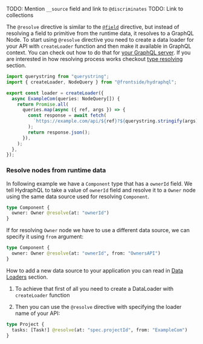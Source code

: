 TODO: Mention `__source` field and link to `@discriminates`
TODO: Link to collections

The `@resolve` directive is similar to the [`@field`](./field) directive, but instead of
resolving a field to primitive from the runtime data, it resolves to a GraphQL Node.
To start using `@resolve` directive you need to create a data loader for your API with
`createLoader` function and then make it available in GraphQL context. You can check
out how to do that for [your GraphQL server](./server). If you are interested in how
resolving process works checkout [type resolving](./resolving) section.

```ts
import querystring from "querystring";
import { createLoader, NodeQuery } from "@frontside/hydraphql";

export const loader = createLoader({
  async ExampleCom(queries: NodeQuery[]) {
    return Promise.all(
      queries.map(async ({ ref, args }) => {
        const response = await fetch(
          `https://example.com/api/${ref}?${querystring.stringify(args)}`,
        );
        return response.json();
      }),
    );
  },
});
```

### Resolve nodes from runtime data

In following example we have a `Component` type that has a `ownerId` field.
We tell HydraphQL to take a value of `ownerId` field and resolve it to a `Owner` node
using the same data source used for resolving `Component`.

```graphql
type Component {
  owner: Owner @resolve(at: "ownerId")
}
```

If for resolving `Owner` node we have to use a different data source, we can specify it
using `from` argument:

```graphql
type Component {
  owner: Owner @resolve(at: "ownerId", from: "OwnersAPI")
}
```

How to add a new data source to your application you can read in [Data Loaders](#data-loaders) section.

1. To achieve that first of all you need to create a DataLoader with `createLoader` function


2. Then you can use the `@resolve` directive with specifying the loader name of your API:

```graphql
type Project {
  tasks: [Task!] @resolve(at: "spec.projectId", from: "ExampleCom")
}
```
